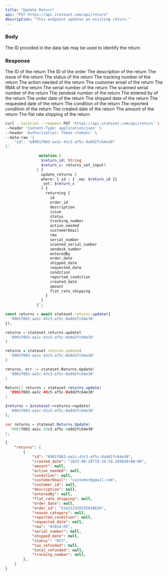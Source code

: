 ```yaml
---
title: "Update Return"
api: "PUT https://api.stateset.com/api/return"
description: "This endpoint updates an existing return."
---
```


### Body

<ParamField body="return_id" type="string">
  The ID provided in the data tab may be used to identify the return
</ParamField>

### Response

<ResponseField name="id" type="string">
  The ID of the return
</ResponseField>

<ResponseField name="order_id" type="string">
  The ID of the order
</ResponseField>

<ResponseField name="description" type="string">
  The description of the return
</ResponseField>

<ResponseField name="issue" type="string">
  The issue of the return
</ResponseField>

<ResponseField name="status" type="string">
  The status of the return
</ResponseField>

<ResponseField name="tracking_number" type="string">
  The tracking number of the return
</ResponseField>

<ResponseField name="action_needed" type="string">
  The action needed of the return
</ResponseField>

<ResponseField name="customerEmail" type="string">
  The customer email of the return
</ResponseField>

<ResponseField name="rma" type="string">
  The RMA of the return
</ResponseField>

<ResponseField name="serial_number" type="string">
  The serial number of the return
</ResponseField>

<ResponseField name="scanned_serial_number" type="string">
  The scanned serial number of the return
</ResponseField>

<ResponseField name="zendesk_number" type="string">
  The zendesk number of the return
</ResponseField>

<ResponseField name="enteredBy" type="string">
  The entered by of the return
</ResponseField>

<ResponseField name="order_date" type="string">
  The order date of the return
</ResponseField>

<ResponseField name="shipped_date" type="string">
  The shipped date of the return
</ResponseField>

<ResponseField name="requested_date" type="string">
  The requested date of the return
</ResponseField>

<ResponseField name="condition" type="string">
  The condition of the return
</ResponseField>

<ResponseField name="reported_condition" type="string">
  The reported condition of the return
</ResponseField>

<ResponseField name="created_date" type="string">
  The created date of the return
</ResponseField>

<ResponseField name="amount" type="string">
  The amount of the return
</ResponseField>

<ResponseField name="flat_rate_shipping" type="string">
  The flat rate shipping of the return
</ResponseField>


<RequestExample>

```bash cURL
curl --location --request PUT 'https://api.stateset.com/api/return' \
--header 'Content-Type: application/json' \
--header 'Authorization: Token <token>' \
--data-raw '{
    "id": "e0901f083-aa1c-43c5-af5c-0a9d2fc64e30"
}'
```

```graphQL GraphQL
               mutation (
                $return_id: String
                $return_x: returns_set_input!
              ) {
                update_returns (
                where: { id : { _eq: $return_id }}
                _set: $return_x
                ) {
                  returning {
                    id
                    order_id
                    description
                    issue
                    status
                    tracking_number
                    action_needed
                    customerEmail
                    rma
                    serial_number
                    scanned_serial_number
                    zendesk_number
                    enteredBy
                    order_date
                    shipped_date
                    requested_date
                    condition
                    reported_condition
                    created_date
                    amount
                    flat_rate_shipping
                  }
                }
              }`;
```

```js Node.js
const returns = await stateset.returns.update({
  '0901f083-aa1c-43c5-af5c-0a9d2fc64e30'
});

```

```python Python
returns = stateset.returns.update(
  '0901f083-aa1c-43c5-af5c-0a9d2fc64e30'
)

```

```ruby Ruby
returns = stateset.returns.update(
  '0901f083-aa1c-43c5-af5c-0a9d2fc64e30'
)

```

```go Go
returns, err := stateset.Returns.Update(
  '0901f083-aa1c-43c5-af5c-0a9d2fc64e30'
)

```

```java Java
Return[] returns = stateset.returns.update(
  '0901f083-aa1c-43c5-af5c-0a9d2fc64e30'
)

```

```php PHP
$returns = $stateset->returns->update(
  '0901f083-aa1c-43c5-af5c-0a9d2fc64e30'
);

```

```csharp C#
var returns = stateset.Returns.Update(
  '0901f083-aa1c-43c5-af5c-0a9d2fc64e30'
);

```


</RequestExample>

<ResponseExample>

```json Response
{
    "returns": [
        {
            "id": "0901f083-aa1c-43c5-af5c-0a9d2fc64e30",
            "created_date": "2023-06-28T19:34:59.189838+00:00",
            "amount": null,
            "action_needed": null,
            "condition": null,
            "customerEmail": "customer@gmail.com",
            "customer_id": null,
            "description": null,
            "enteredBy": null,
            "flat_rate_shipping": null,
            "order_date": null,
            "order_id": "524213310335630636",
            "reason_category": null,
            "reported_condition": null,
            "requested_date": null,
            "rma": "#1014-R5",
            "serial_number": null,
            "shipped_date": null,
            "status": "RCV",
            "tax_refunded": null,
            "total_refunded": null,
            "tracking_number": null,
        },
    ]
}   
```

</ResponseExample>
